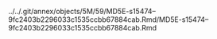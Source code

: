 ../../.git/annex/objects/5M/59/MD5E-s15474--9fc2403b2296033c1535ccbb67884cab.Rmd/MD5E-s15474--9fc2403b2296033c1535ccbb67884cab.Rmd